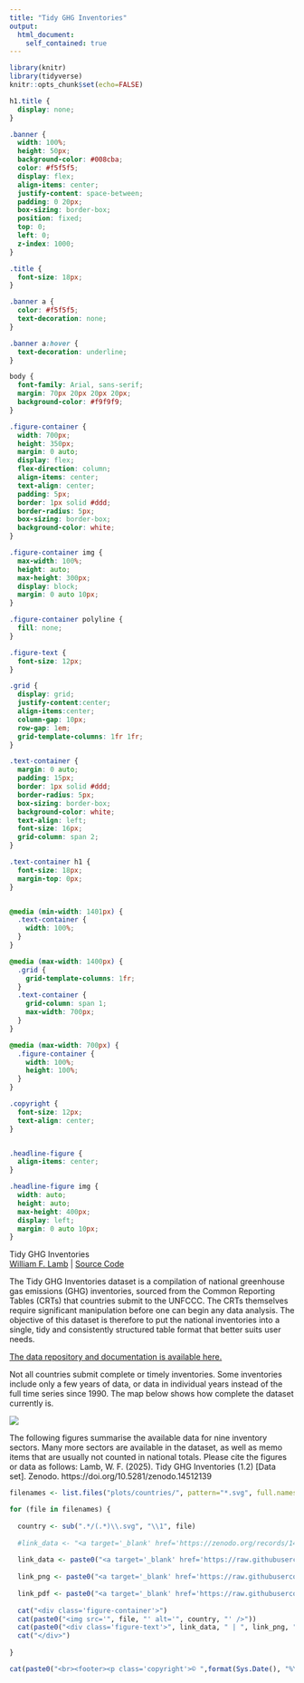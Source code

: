 ```yaml
---
title: "Tidy GHG Inventories"
output: 
  html_document:
    self_contained: true
---
```


```r

library(knitr)
library(tidyverse)
knitr::opts_chunk$set(echo=FALSE)

```

``` css

h1.title {
  display: none;
}

.banner {
  width: 100%;
  height: 50px;
  background-color: #008cba;
  color: #f5f5f5;
  display: flex;
  align-items: center;
  justify-content: space-between;
  padding: 0 20px;
  box-sizing: border-box;
  position: fixed;
  top: 0;
  left: 0;
  z-index: 1000;
}

.title {
  font-size: 18px;
}

.banner a {
  color: #f5f5f5;
  text-decoration: none;
}

.banner a:hover {
  text-decoration: underline;
}

body {
  font-family: Arial, sans-serif;
  margin: 70px 20px 20px 20px;
  background-color: #f9f9f9;
}

.figure-container {
  width: 700px;
  height: 350px;
  margin: 0 auto;
  display: flex;
  flex-direction: column;
  align-items: center;
  text-align: center;
  padding: 5px;
  border: 1px solid #ddd;
  border-radius: 5px;
  box-sizing: border-box;
  background-color: white;
}

.figure-container img {
  max-width: 100%;
  height: auto;
  max-height: 300px;
  display: block;
  margin: 0 auto 10px;
}

.figure-container polyline {
  fill: none;
}

.figure-text {
  font-size: 12px;
}

.grid {
  display: grid;
  justify-content:center;
  align-items:center;
  column-gap: 10px;
  row-gap: 1em;
  grid-template-columns: 1fr 1fr;
}

.text-container {
  margin: 0 auto;
  padding: 15px;
  border: 1px solid #ddd;
  border-radius: 5px;
  box-sizing: border-box;
  background-color: white;
  text-align: left;
  font-size: 16px;
  grid-column: span 2;
}

.text-container h1 {
  font-size: 18px;
  margin-top: 0px;
}


@media (min-width: 1401px) {
  .text-container {
    width: 100%;
  }
}

@media (max-width: 1400px) {
  .grid {
    grid-template-columns: 1fr;
  }
  .text-container {
    grid-column: span 1;
    max-width: 700px;
  }
}

@media (max-width: 700px) {
  .figure-container {
    width: 100%;
    height: 100%;
  }
}

.copyright {
  font-size: 12px;
  text-align: center;
}


.headline-figure {
  align-items: center;
}

.headline-figure img {
  width: auto;
  height: auto;
  max-height: 400px;
  display: left;
  margin: 0 auto 10px;
}


```

``` {=html}


<div class="banner">
<div class="title">Tidy GHG Inventories</div>
<div class="link"><a href="https://lambwf.github.io/">William F. Lamb</a> | 
<a href="https://github.com/lambwf/Tidy-GHG-Inventories/" target="_blank">Source Code</a>
</div>
</div>
<div class='grid'>

<div class="text-container">
<p>
The Tidy GHG Inventories dataset is a compilation of national greenhouse gas emissions (GHG) inventories, sourced from the Common Reporting Tables (CRTs) that countries submit to the UNFCCC. The CRTs themselves require significant manipulation before one can begin any data analysis. The objective of this dataset is therefore to put the national inventories into a single, tidy and consistently structured table format that better suits user needs.
</p>


<p>
<a target='_blank' href='https://doi.org/10.5281/zenodo.14512139'>The data repository and documentation is available here.</a>
</p>

<p>
Not all countries submit complete or timely inventories. Some inventories include only a few years of data, or data in individual years instead of the full time series since 1990. The map below shows how complete the dataset currently is.
</p>

<div class='headline-figure'>
<img src="plots/map-coverage.png">
<!-- <div class='figure-text'> -->
<!-- <a target='_blank' href='https://raw.githubusercontent.com/lambwf/Countries-that-reached-peak-emissions/main/plots/map-coverage.png'>png</a> |  -->
<!-- <a target='_blank' href='https://raw.githubusercontent.com/lambwf/Countries-that-reached-peak-emissions/main/plots/map-coverage.pdf'>pdf</a> |  -->
<!-- <a target='_blank' href='https://raw.githubusercontent.com/lambwf/Countries-that-reached-peak-emissions/main/plots/map-coverage.svg'>svg</a> -->
<!-- </div> -->
</div>


<p>
The following figures summarise the available data for nine inventory sectors. Many more sectors are available in the dataset, as well as memo items that are usually not counted in national totals. Please cite the figures or data as follows: Lamb, W. F. (2025). Tidy GHG Inventories (1.2) [Data set]. Zenodo. https://doi.org/10.5281/zenodo.14512139
</p>
</div>


```

```r

filenames <- list.files("plots/countries/", pattern="*.svg", full.names=TRUE)

for (file in filenames) {
  
  country <- sub(".*/(.*)\\.svg", "\\1", file)
  
  #link_data <- "<a target='_blank' href='https://zenodo.org/records/14637347'>data</a>"
  
  link_data <- paste0("<a target='_blank' href='https://raw.githubusercontent.com/lambwf/Tidy-GHG-Inventories/main/plots/countries/plot data/", country, ".xlsx'>data</a>")
  
  link_png <- paste0("<a target='_blank' href='https://raw.githubusercontent.com/lambwf/Tidy-GHG-Inventories/main/plots/countries/", country, ".png'>png</a>")
  
  link_pdf <- paste0("<a target='_blank' href='https://raw.githubusercontent.com/lambwf/Tidy-GHG-Inventories/main/plots/countries/", country, ".pdf'>pdf</a>")
  
  cat("<div class='figure-container'>")
  cat(paste0("<img src='", file, "' alt='", country, "' />"))
  cat(paste0("<div class='figure-text'>", link_data, " | ", link_png, " | ", link_pdf, "</div>"))
  cat("</div>")
  
}


```

</div>

``` r

cat(paste0("<br><footer><p class='copyright'>© ",format(Sys.Date(), "%Y")," William F. Lamb</p></footer>"))

```
